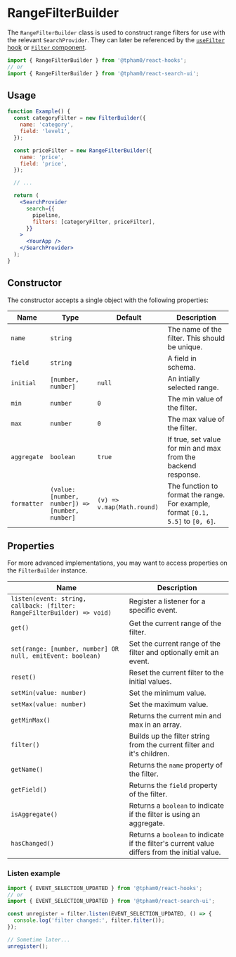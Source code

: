 
<SEO
  title="RangeFilterBuilder"
  description="The RangeFilterBuilder class is used to construct range filters for use with the relevant SearchProvider."
/>

# RangeFilterBuilder

The `RangeFilterBuilder` class is used to construct range filters for use with the relevant `SearchProvider`. They can later be referenced by the [`useFilter` hook](/hooks/usefilter) or [`Filter` component](/search-ui/filter).

```js
import { RangeFilterBuilder } from '@tpham0/react-hooks';
// or
import { RangeFilterBuilder } from '@tpham0/react-search-ui';
```

## Usage

```jsx live=false
function Example() {
  const categoryFilter = new FilterBuilder({
    name: 'category',
    field: 'level1',
  });

  const priceFilter = new RangeFilterBuilder({
    name: 'price',
    field: 'price',
  });

  // ...

  return (
    <SearchProvider
      search={{
        pipeline,
        filters: [categoryFilter, priceFilter],
      }}
    >
      <YourApp />
    </SearchProvider>
  );
}
```

## Constructor

The constructor accepts a single object with the following properties:

| Name        | Type                                            | Default                    | Description                                                                     |
| ----------- | ----------------------------------------------- | -------------------------- | ------------------------------------------------------------------------------- |
| `name`      | `string`                                        |                            | The name of the filter. This should be unique.                                  |
| `field`     | `string`                                        |                            | A field in schema.                                                              |
| `initial`   | `[number, number]`                              | `null`                     | An intially selected range.                                                     |
| `min`       | `number`                                        | `0`                        | The min value of the filter.                                                    |
| `max`       | `number`                                        | `0`                        | The max value of the filter.                                                    |
| `aggregate` | `boolean`                                       | `true`                     | If true, set value for min and max from the backend response.                   |
| `formatter` | `(value: [number, number]) => [number, number]` | `(v) => v.map(Math.round)` | The function to format the range. For example, format `[0.1, 5.5]` to `[0, 6]`. |

## Properties

For more advanced implementations, you may want to access properties on the `FilterBuilder` instance.

| Name                                                                    | Description                                                                                   |
| ----------------------------------------------------------------------- | --------------------------------------------------------------------------------------------- |
| `listen(event: string, callback: (filter: RangeFilterBuilder) => void)` | Register a listener for a specific event.                                                     |
| `get()`                                                                 | Get the current range of the filter.                                                          |
| `set(range: [number, number] OR null, emitEvent: boolean)`              | Set the current range of the filter and optionally emit an event.                             |
| `reset()`                                                               | Reset the current filter to the initial values.                                               |
| `setMin(value: number)`                                                 | Set the minimum value.                                                                        |
| `setMax(value: number)`                                                 | Set the maximum value.                                                                        |
| `getMinMax()`                                                           | Returns the current min and max in an array.                                                  |
| `filter()`                                                              | Builds up the filter string from the current filter and it's children.                        |
| `getName()`                                                             | Returns the `name` property of the filter.                                                    |
| `getField()`                                                            | Returns the `field` property of the filter.                                                   |
| `isAggregate()`                                                         | Returns a `boolean` to indicate if the filter is using an aggregate.                          |
| `hasChanged()`                                                          | Returns a `boolean` to indicate if the filter's current value differs from the initial value. |

### Listen example

```js
import { EVENT_SELECTION_UPDATED } from '@tpham0/react-hooks';
// or
import { EVENT_SELECTION_UPDATED } from '@tpham0/react-search-ui';

const unregister = filter.listen(EVENT_SELECTION_UPDATED, () => {
  console.log('filter changed:', filter.filter());
});

// Sometime later...
unregister();
```
